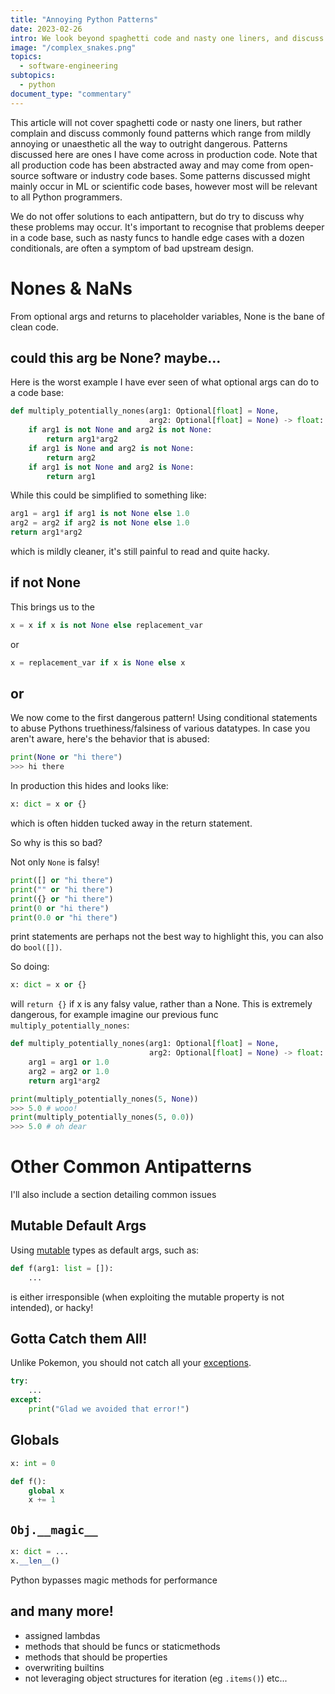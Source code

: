 ```yaml
---
title: "Annoying Python Patterns"
date: 2023-02-26
intro: We look beyond spaghetti code and nasty one liners, and discuss commonly found patterns which range from unaesthetic to outright dangerous.
image: "/complex_snakes.png"
topics:
  - software-engineering
subtopics:
  - python
document_type: "commentary"
---
```


This article will not cover spaghetti code or nasty one liners, but rather complain and discuss commonly found patterns which range from mildly annoying or unaesthetic all the way to outright dangerous. Patterns discussed here are ones I have come across in production code. Note that all production code has been abstracted away and may come from open-source software or industry code bases. Some patterns discussed might mainly occur in ML or scientific code bases, however most will be relevant to all Python programmers.

We do not offer solutions to each antipattern, but do try to discuss why these problems may occur. It's important to recognise that problems deeper in a code base, such as nasty funcs to handle edge cases with a dozen conditionals, are often a symptom of bad upstream design.

# Nones & NaNs

From optional args and returns to placeholder variables, None is the bane of clean code.

## could this arg be None? maybe...

Here is the worst example I have ever seen of what optional args can do to a code base:

```python
def multiply_potentially_nones(arg1: Optional[float] = None,
                               arg2: Optional[float] = None) -> float:
    if arg1 is not None and arg2 is not None:
        return arg1*arg2
    if arg1 is None and arg2 is not None:
        return arg2
    if arg1 is not None and arg2 is None:
        return arg1
```

While this could be simplified to something like:

```python
arg1 = arg1 if arg1 is not None else 1.0
arg2 = arg2 if arg2 is not None else 1.0
return arg1*arg2
```

which is mildly cleaner, it's still painful to read and quite hacky.

## if not None

This brings us to the

```python
x = x if x is not None else replacement_var
```

or

```python
x = replacement_var if x is None else x
```

## or

We now come to the first dangerous pattern! Using conditional statements to abuse Pythons truethiness/falsiness of various datatypes. In case you aren't aware, here's the behavior that is abused:

```python
print(None or "hi there")
>>> hi there
```

In production this hides and looks like:

```python
x: dict = x or {}
```

which is often hidden tucked away in the return statement.

So why is this so bad?

Not only `None` is falsy!

```python
print([] or "hi there")
print("" or "hi there")
print({} or "hi there")
print(0 or "hi there")
print(0.0 or "hi there")
```

print statements are perhaps not the best way to highlight this, you can also do `bool([])`.

So doing:

```python
x: dict = x or {}
```

will `return {}` if x is any falsy value, rather than a None. This is extremely dangerous, for example imagine our previous func `multiply_potentially_nones`:

```python
def multiply_potentially_nones(arg1: Optional[float] = None,
                               arg2: Optional[float] = None) -> float:
    arg1 = arg1 or 1.0
    arg2 = arg2 or 1.0
    return arg1*arg2

print(multiply_potentially_nones(5, None))
>>> 5.0 # wooo!
print(multiply_potentially_nones(5, 0.0))
>>> 5.0 # oh dear
```

# Other Common Antipatterns

I'll also include a section detailing common issues

## Mutable Default Args

Using [mutable](https://en.wikipedia.org/wiki/Mutability) types as default args, such as:

```python
def f(arg1: list = []):
    ...
```

is either irresponsible (when exploiting the mutable property is not intended), or hacky!

## Gotta Catch them All!

Unlike Pokemon, you should not catch all your [exceptions](https://docs.python.org/3/tutorial/errors.html).

```python
try:
    ...
except:
    print("Glad we avoided that error!")
```

## Globals

```python
x: int = 0

def f():
    global x
    x += 1
```

## `Obj.__magic__`

```python
x: dict = ...
x.__len__()
```

Python bypasses magic methods for performance

## and many more!

- assigned lambdas
- methods that should be funcs or staticmethods
- methods that should be properties
- overwriting builtins
- not leveraging object structures for iteration (eg `.items()`)
  etc...
